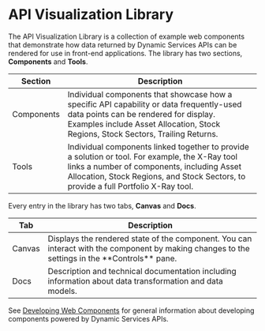 
<Meta title="Morningstar/Introduction" />

<style>
  {`
    .text-center {
      text-align: center
    }
    .text-left {
      text-align: left
    }

    .subheading {
      --mediumdark: '#999999';
      font-weight: 900;
      font-size: 13px;
      color: #999;
      letter-spacing: 6px;
      line-height: 24px;
      text-transform: uppercase;
      margin-bottom: 12px;
      margin-top: 40px;
    }

    .link-list {
      display: grid;
      grid-template-columns: 1fr;
      grid-template-rows: 1fr 1fr;
      row-gap: 10px;
    }

    @media (min-width: 620px) {
      .link-list {
        row-gap: 20px;
        column-gap: 20px;
        grid-template-columns: 1fr 1fr;
      }
    }

    @media all and (-ms-high-contrast:none) {
    .link-list {
        display: -ms-grid;
        -ms-grid-columns: 1fr 1fr;
        -ms-grid-rows: 1fr 1fr;
      }
    }

    .link-item {
      display: block;
      padding: 20px 30px 20px 15px;
      border: 1px solid #00000010;
      border-radius: 5px;
      transition: background 150ms ease-out, border 150ms ease-out, transform 150ms ease-out;
      color: #333333;
      display: flex;
      align-items: flex-start;
    }

    .link-item:hover {
      border-color: #1EA7FD50;
      transform: translate3d(0, -3px, 0);
      box-shadow: rgba(0, 0, 0, 0.08) 0 3px 10px 0;
    }

    .link-item:active {
      border-color: #1EA7FD;
      transform: translate3d(0, 0, 0);
    }

    .link-item strong {
      font-weight: 700;
      display: block;
      margin-bottom: 2px;
    }

    .link-item img {
      height: 40px;
      width: 40px;
      margin-right: 15px;
      flex: none;
    }

    .link-item span {
      font-size: 14px;
      line-height: 20px;
    }

    .tip {
      display: inline-block;
      border-radius: 1em;
      font-size: 11px;
      line-height: 12px;
      font-weight: 700;
      background: #E7FDD8;
      color: #66BF3C;
      padding: 4px 12px;
      margin-right: 10px;
      vertical-align: top;
    }

    .tip-wrapper {
      font-size: 13px;
      line-height: 20px;
      margin-top: 40px;
      margin-bottom: 40px;
    }

    .tip-wrapper code {
      font-size: 12px;
      display: inline-block;
    }
  `}
</style>

# API Visualization Library

The API Visualization Library is a collection of example web components that demonstrate how data returned by Dynamic Services APIs can be rendered for use in front-end applications. The library has two sections, **Components** and **Tools**.

<table  width="660px">
  <thead>
  <tr>
    <th className="text-left">Section</th>
    <th className="text-left">Description</th>
  </tr>
  </thead>
  <tbody>
  <tr>
    <td>Components</td>
    <td>Individual components that showcase how a specific API capability or  data frequently-used data points can be rendered for display. Examples include Asset Allocation, Stock Regions, Stock Sectors, Trailing Returns.</td>
  </tr>
  <tr>
    <td>Tools</td>
    <td>Individual components linked together to provide a solution or tool. For example, the X-Ray tool links a number of components, including Asset Allocation, Stock Regions, and Stock Sectors, to provide a full Portfolio X-Ray tool.</td>
  </tr>
  </tbody>
</table>

Every entry in the library has two tabs, **Canvas** and **Docs**.

<table  width="660px">
  <thead>
  <tr>
    <th className="text-left">Tab</th>
    <th className="text-left">Description</th>
  </tr>
  </thead>
  <tbody>
  <tr>
    <td>Canvas</td>
    <td>Displays the rendered state of the component. You can interact with the component by making changes to the settings in the **Controls** pane.</td>
  </tr>
  <tr>
    <td>Docs</td>
    <td>Description and technical documentation including information about data transformation and data models.</td>
  </tr>
  </tbody>
</table>

See [Developing Web Components](developer-resources/api-visualization-library/developing-web-components/overview) for general information about developing components powered by Dynamic Services APIs.





